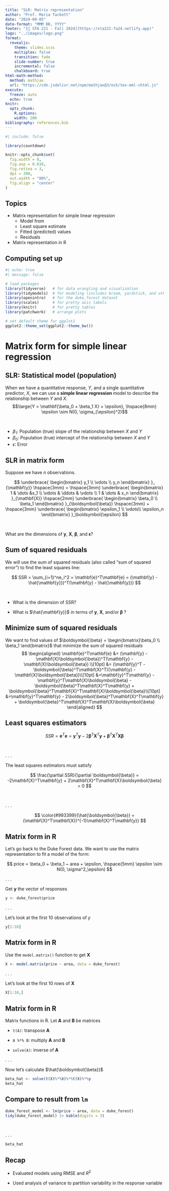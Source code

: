 ```yaml
---
title: "SLR: Matrix representation"
author: "Prof. Maria Tackett"
date: "2024-09-05"
date-format: "MMM DD, YYYY"
footer: "[🔗 STA 221 - Fall 2024](https://sta221-fa24.netlify.app)"
logo: "../images/logo.png"
format: 
  revealjs:
    theme: slides.scss
    multiplex: false
    transition: fade
    slide-number: true
    incremental: false 
    chalkboard: true
html-math-method:
  method: mathjax
  url: "https://cdn.jsdelivr.net/npm/mathjax@3/es5/tex-mml-chtml.js"
execute:
  freeze: auto
  echo: true
knitr:
  opts_chunk: 
    R.options:      
    width: 200
bibliography: references.bib
---
```


```r
#| include: false

library(countdown)

knitr::opts_chunk$set(
  fig.width = 8,
  fig.asp = 0.618,
  fig.retina = 3,
  dpi = 300,
  out.width = "80%",
  fig.align = "center"
)
```

## Topics

-   Matrix representation for simple linear regression
    -   Model from
    -   Least square estimate
    -   Fitted (predicted) values
    -   Residuals
-   Matrix representation in R

## Computing set up

```r
#| echo: true
#| message: false

# load packages
library(tidyverse)   # for data wrangling and visualization
library(tidymodels)  # for modeling (includes broom, yardstick, and other packages)
library(openintro)   # for the duke_forest dataset
library(scales)      # for pretty axis labels
library(knitr)       # for pretty tables
library(patchwork)   # arrange plots

# set default theme for ggplot2
ggplot2::theme_set(ggplot2::theme_bw())
```

# Matrix form for simple linear regression

## SLR: Statistical model (population)

When we have a quantitative response, $Y$, and a single quantitative predictor, $X$, we can use a **simple linear regression** model to describe the relationship between $Y$ and $X$. $$\large{Y = \mathbf{\beta_0 + \beta_1 X} + \epsilon}, \hspace{8mm} \epsilon \sim N(0, \sigma_{\epsilon}^2)$$

<br>

-   $\beta_1$: Population (true) slope of the relationship between $X$ and $Y$
-   $\beta_0$: Population (true) intercept of the relationship between $X$ and $Y$
-   $\epsilon$: Error

## SLR in matrix form

Suppose we have $n$ observations.

$$
\underbrace{
\begin{bmatrix}
y_1 \\
\vdots \\
y_n
\end{bmatrix} }_
{\mathbf{y}} \hspace{3mm}
= 
\hspace{3mm}
\underbrace{
\begin{bmatrix}
1 & \dots &x_1 \\
\vdots & \ddots & \vdots \\
1 & \dots & x_n
\end{bmatrix}
}_{\mathbf{X}}
\hspace{2mm}
\underbrace{
\begin{bmatrix}
\beta_0 \\
\beta_1
\end{bmatrix}
}_{\boldsymbol{\beta}}
\hspace{3mm}
+
\hspace{3mm}
\underbrace{
\begin{bmatrix}
\epsilon_1 \\
\vdots\\
\epsilon_n
\end{bmatrix}
}_\boldsymbol{\epsilon}
$$

<br>

::: question
What are the dimensions of $\mathbf{y}$, $\mathbf{X}$, $\boldsymbol{\beta}$, and $\boldsymbol{\epsilon}$?
:::

## Sum of squared residuals

We will use the sum of squared residuals (also called "sum of squared error") to find the least squares line:

$$
SSR = \sum_{i=1}^ne_i^2 = \mathbf{e}^T\mathbf{e} = (\mathbf{y} - \hat{\mathbf{y}})^T(\mathbf{y} - \hat{\mathbf{y}})
$$

<br>

::: question
-   What is the dimension of SSR?

-   What is $\hat{\mathbf{y}}$ in terms of $\mathbf{y}$, $\mathbf{X}$, and/or $\boldsymbol{\beta}$ ?
:::

## Minimize sum of squared residuals

We want to find values of $\boldsymbol{\beta} = \begin{bmatrix}\beta_0 \\ \beta_1 \end{bmatrix}$ that minimize the sum of squared residuals $$
\begin{aligned}
\mathbf{e}^T\mathbf{e} &= (\mathbf{y} - \mathbf{X}\boldsymbol{\beta})^T(\mathbf{y} - \mathbf{X}\boldsymbol{\beta}) \\[10pt]
&= (\mathbf{y}^T - \boldsymbol{\beta}^T\mathbf{X}^T)(\mathbf{y} - \mathbf{X}\boldsymbol{\beta})\\[10pt]
&=\mathbf{y}^T\mathbf{y} - \mathbf{y}^T\mathbf{X}\boldsymbol{\beta} - \boldsymbol{\beta}^T\mathbf{X}^T\mathbf{y} + \boldsymbol{\beta}^T\mathbf{X}^T\mathbf{X}\boldsymbol{\beta}\\[10pt]
&=\mathbf{y}^T\mathbf{y} - 2\boldsymbol{\beta}^T\mathbf{X}^T\mathbf{y} + \boldsymbol{\beta}^T\mathbf{X}^T\mathbf{X}\boldsymbol{\beta}
\end{aligned}
$$

## Least squares estimators

$$
SSR = \mathbf{e}^T\mathbf{e} =\mathbf{y}^T\mathbf{y} - 2\boldsymbol{\beta}^T\mathbf{X}^T\mathbf{y} + \boldsymbol{\beta}^T\mathbf{X}^T\mathbf{X}\boldsymbol{\beta}
$$

<br>

. . .

The least squares estimators must satisfy

$$
\frac{\partial SSR}{\partial \boldsymbol{\beta}} = -2\mathbf{X}^T\mathbf{y} + 2\mathbf{X}^T\mathbf{X}\boldsymbol{\beta} = 0
$$

<br>

. . .

$$
\color{#993399}{\hat{\boldsymbol{\beta}} = (\mathbf{X}^T\mathbf{X})^{-1}\mathbf{X}^T\mathbf{y}}
$$

## Matrix form in R

Let's go back to the Duke Forest data. We want to use the matrix representation to fit a model of the form:

$$
price = \beta_0 + \beta_1 ~ area + \epsilon, \hspace{5mm} \epsilon \sim N(0, \sigma^2_\epsilon)
$$

. . .

Get $\mathbf{y}$ the vector of responses

```r
y <- duke_forest$price
```

. . .

Let's look at the first 10 observations of $y$

```r
y[1:10]
```

## Matrix form in R

Use the `model.matrix()` function to get $\mathbf{X}$

```r
X <- model.matrix(price ~ area, data = duke_forest)
```

. . .

Let's look at the first 10 rows of $\mathbf{X}$

```r
X[1:10,]
```

## Matrix form in R

Matrix functions in R. Let $\mathbf{A}$ and $\mathbf{B}$ be matrices

-   `t(A)`: transpose $\mathbf{A}$

-   `A %*% B`: multiply $\mathbf{A}$ and $\mathbf{B}$

-   `solve(A)`: inverse of $\mathbf{A}$

. . .

Now let's calculate $\hat{\boldsymbol{\beta}}$

```r
beta_hat <- solve(t(X)%*%X)%*%t(X)%*%y
beta_hat
```

## Compare to result from `lm`

```r
duke_forest_model <- lm(price ~ area, data = duke_forest)
tidy(duke_forest_model) |> kable(digits = 3)
```

<br>

. . .

```r
beta_hat 
```

## Recap

-   Evaluated models using RMSE and $R^2$

-   Used analysis of variance to partition variability in the response variable
